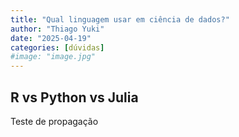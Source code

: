 ```yaml
---
title: "Qual linguagem usar em ciência de dados?"
author: "Thiago Yuki"
date: "2025-04-19"
categories: [dúvidas]
#image: "image.jpg"
---
```


## R vs Python vs Julia 

Teste de propagação
